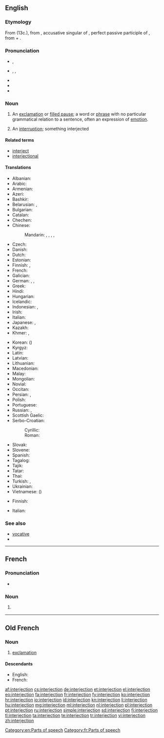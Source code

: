 ==English==
{{wikipedia}}

===Etymology===
From {{etyl|fro|en}} {{term|interjection|lang=fro}} (13c.), from {{etyl|la|en}} {{term/t|la|interiectiōnem}}, accusative singular of {{term/t|la|interiectiō||throwing or placing between; interjection}}, perfect passive participle of {{term/t|la|intericiō||throw or place between}}, from {{term|inter||between|lang=la}} + {{term/t|la|iaciō||throw}}.

===Pronunciation===
* {{a|UK}} {{IPA|/ɪn.təˈdʒɛk.ʃən/}}, {{X-SAMPA|/In.t@"dZEk.S@n/}}
* {{a|US}} {{enPR|ĭn'tər.jĕkʹshən}}, {{IPA|/ˌɪn.tɚˈdʒɛk.ʃən/}}, {{X-SAMPA|/%In.t@`"dZEk.S@n/}}
* {{audio|en-us-interjection.ogg|Audio (US)}}
* {{audio|interjection.ogg|Audio (AUS)}}
* {{rhymes|ɛkʃən}}

===Noun===
{{en-noun}}

# {{context|grammar|lang=en}} An [[exclamation]] or [[filled pause]]; a word or [[phrase]] with no particular grammatical relation to a sentence, often an expression of [[emotion]].
# An [[interruption]]; something interjected

====Related terms====
* [[interject]]
* [[interjectional]]

====Translations====
{{trans-top|an exclamation or filled pause in grammar}}
* Albanian: {{t-|sq|pasthirrmë|f}}
* Arabic: {{t-|ar|حرف نداء|m|tr=ḥarf nidāʾ}}
* Armenian: {{t-|hy|ձայնարկություն|tr=jaynarkut’yun}}
* Azeri: {{t-|az|nida}}
* Bashkir: {{tø|ba|ымлыҡ|tr=ïmlïq|sc=Cyrl}}
* Belarusian: {{t+|be|выклічнік|m|tr=vyklíčnik|sc=Cyrl}}, {{t-|be|выгук|m|tr=výhuk|sc=Cyrl}}
* Bulgarian: {{t-|bg|междуметие|n|tr=meždumétie|sc=Cyrl}}
* Catalan: {{t-|ca|interjecció|f}}
* Chechen: {{tø|ce|айдардош|tr=ajdardoš}}
* Chinese:
*: Mandarin: {{t+|cmn|感嘆詞|sc=Hani}}, {{t+|cmn|感叹词|tr=gǎntàncí|sc=Hani}}, {{t|cmn|嘆詞|sc=Hani}}, {{t|cmn|叹词|tr=tàncí|sc=Hani}}, {{t+|cmn|欹|tr=yī|sc=Hani}}
* Czech: {{t+|cs|citoslovce|n}}
* Danish: {{t+|da|udråbsord|n}}
* Dutch: {{t+|nl|tussenwerpsel|n}}
* Estonian: {{t-|et|hüüdsõna}}
* Finnish: {{t+|fi|huudahdussana}}, {{t+|fi|interjektio}}
* French: {{t+|fr|interjection|f}}
* Galician: {{t+|gl|interxección|f}}
* German: {{t+|de|Interjektion|f}}, {{t+|de|Ausrufewort|n}}, {{t+|de|Empfindungswort|n}}
* Greek: {{t+|el|επιφώνημα|n|tr=epifonima}}
* Hindi: {{t-|hi|विस्मयादिबोधक|tr=vismayādibodhak|sc=Deva}}
* Hungarian: {{t+|hu|indulatszó}}
* Icelandic: {{t+|is|upphrópun|f}}
* Indonesian: {{t+|id|interjeksi}}, {{t+|id|kata seru}}
* Irish: {{t+|ga|intriacht|f}}
* Italian: {{t+|it|interiezione|f}}
* Japanese: {{t-|ja|感嘆詞|tr=kantanshi}}, {{t-|ja|間投詞|tr=kantōshi}}
* Kazakh: {{t|kk|одағай|tr=odağay|sc=Cyrl}}
* Khmer: {{t-|km|ការបញ្ចូល|tr=kaa bɑñjool|sc=Khmr}}, {{t-|km|ការស៊ក|tr=kaa sɔɔk|sc=Khmr}}
{{trans-mid}}
* Korean: {{t+|ko|감탄사|tr=gamtansa}} ({{t+|ko|感歎詞|sc=Kore}})
* Kyrgyz: {{t-|ky|сырдык сөз|tr=sırdık söz|sc=Cyrl}}
* Latin: {{t-|la|interiectiō|f}}
* Latvian: {{t-|lv|izsaukuma vārds|m}}
* Lithuanian: {{t-|lt|jaustukas|m}}
* Macedonian: {{t-|mk|междуметие|n|tr=meždumétie|sc=Cyrl}}
* Malay: {{t-|ms|kata seru}}
* Mongolian: {{t-|mn|аялга үг|tr=ajalga üg|sc=Cyrl}}
* Novial: {{tø|nov|interjektione}}
* Occitan: {{t-|oc|interjeccion|f}}
* Persian: {{t-|fa|حرف ندا|tr=harf-e nedâ|sc=fa-Arab}}, {{t+|fa|ندا|tr=nedâ|sc=fa-Arab}}
* Polish: {{t+|pl|wykrzyknik|m}}
* Portuguese: {{t+|pt|interjeição|f}}
* Russian: {{t+|ru|междометие|n|tr=meždométije}}, {{qualifier|exclamation}} {{t+|ru|восклицание|n|tr=vosklicánije|sc=Cyrl}}
* Scottish Gaelic: {{t-|gd|clisgear|m}}
* Serbo-Croatian:
*: Cyrillic: {{t-|sh|узвик|m}}
*: Roman: {{t-|sh|uzvik|m}}
* Slovak: {{t-|sk|citoslovce|n}}
* Slovene: {{t+|sl|medmet|m}}
* Spanish: {{t+|es|interjección|f}}
* Tagalog: {{t-|tl|pandamdam}}
* Tajik: {{t-|tg|нидо|tr=nido|sc=Cyrl}}
* Tatar: {{t+|tt|ымлык|tr=ımlıq|sc=Cyrl}}
* Thai: {{t+|th|คำอุทาน|tr=kam u-taan|sc=Thai}}
* Turkish: {{t+|tr|ünlem}}, {{t+|tr|nida}}
* Ukrainian: {{t+|uk|вигук|m|tr=výhuk|sc=Cyrl}}
* Vietnamese: {{t+|vi|thán từ}} ({{t-|vi|嘆詞}})
{{trans-bottom}}

{{trans-top|an interruption}}
* Finnish: {{t+|fi|huudahdus}}
{{trans-mid}}
* Italian: {{t+|it|intervento|m}}
{{trans-bottom}}

===See also===
* [[vocative]]
* {{pedialite}}

[[Category:en:Parts of speech]]

----

==French==
{{wikipedia|lang=fr}}

===Pronunciation===
* {{audio|Fr-interjection.ogg|Audio}}

===Noun===
{{fr-noun|f}}

# {{context|grammar|lang=fr}} {{l|en|interjection}}

[[Category:fr:Parts of speech]]

----

==Old French==

===Noun===
{{fro-noun|f}}

# [[exclamation]]

====Descendants====
* English: {{l|en|interjection}} {{qualifier|borrowed}}
* French: {{l|fr|interjection}}

[[af:interjection]]
[[cs:interjection]]
[[de:interjection]]
[[et:interjection]]
[[el:interjection]]
[[eo:interjection]]
[[fa:interjection]]
[[fr:interjection]]
[[fy:interjection]]
[[ko:interjection]]
[[hr:interjection]]
[[io:interjection]]
[[id:interjection]]
[[kn:interjection]]
[[li:interjection]]
[[hu:interjection]]
[[mg:interjection]]
[[ml:interjection]]
[[nl:interjection]]
[[pl:interjection]]
[[pt:interjection]]
[[ru:interjection]]
[[simple:interjection]]
[[sd:interjection]]
[[fi:interjection]]
[[tl:interjection]]
[[ta:interjection]]
[[te:interjection]]
[[tr:interjection]]
[[vi:interjection]]
[[zh:interjection]]